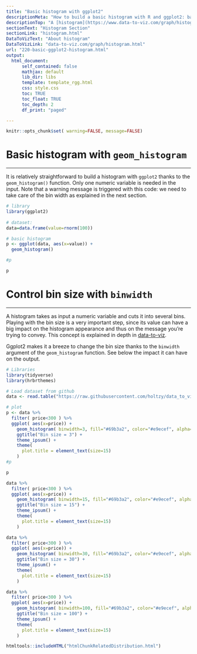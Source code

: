```yaml
---
title: "Basic histogram with ggplot2"
descriptionMeta: "How to build a basic histogram with R and ggplot2: basic examples with explanations and code."
descriptionTop: "A [histogram](https://www.data-to-viz.com/graph/histogram.html) is a representation of the distribution of a numeric variable. This document explains how to build it with R and the [ggplot2 package](ggplot2-package.html). You can find more examples in the [histogram section](histogram.html."
sectionText: "Histogram Section"
sectionLink: "histogram.html"
DataToVizText: "About histogram"
DataToVizLink: "data-to-viz.com/graph/histogram.html"
url: "220-basic-ggplot2-histogram.html"
output:
  html_document:
      self_contained: false    
      mathjax: default
      lib_dir: libs
      template: template_rgg.html
      css: style.css
      toc: TRUE
      toc_float: TRUE
      toc_depth: 2
      df_print: "paged"

---
```



```r
knitr::opts_chunk$set( warning=FALSE, message=FALSE)
```


<div class="container">

 
# Basic histogram with `geom_histogram` 
***

<div class = "row">
  
<div class = "col-md-6  col-sm-12 align-self-center">

It is relatively straightforward to build a histogram with `ggplot2` thanks to the `geom_histogram()` function. Only one numeric variable is needed in the input. Note that a warning message is triggered with this code: we need to take care of the bin width as explained in the next section.

```r
# library
library(ggplot2)
 
# dataset:
data=data.frame(value=rnorm(100))

# basic histogram
p <- ggplot(data, aes(x=value)) + 
  geom_histogram()

#p
```

</div>

<div class = "col-md-6  col-sm-12 align-self-center">
```r
p
```

</div>
</div>










# Control bin size with `binwidth` {#binSize}
***

<div class = "row">
  
<div class = "col-md-6  col-sm-12 align-self-center">

A histogram takes as input a numeric variable and cuts it into several bins. Playing with the bin size is a very important step, since its value can have a big impact on the histogram appearance and thus on the message you're trying to convey. This concept is explained in depth in [data-to-viz](https://www.data-to-viz.com/caveat/bin_size.html).

Ggplot2 makes it a breeze to change the bin size thanks to the `binwidth` argument of the `geom_histogram` function. See below the impact it can have on the output.

</div>

<div class = "col-md-6  col-sm-12 align-self-center">
```r
# Libraries
library(tidyverse)
library(hrbrthemes)

# Load dataset from github
data <- read.table("https://raw.githubusercontent.com/holtzy/data_to_viz/master/Example_dataset/1_OneNum.csv", header=TRUE)

# plot
p <- data %>%
  filter( price<300 ) %>%
  ggplot( aes(x=price)) +
    geom_histogram( binwidth=3, fill="#69b3a2", color="#e9ecef", alpha=0.9) +
    ggtitle("Bin size = 3") +
    theme_ipsum() +
    theme(
      plot.title = element_text(size=15)
    )
#p
```
</div>
</div>


```r
p

data %>%
  filter( price<300 ) %>%
  ggplot( aes(x=price)) +
    geom_histogram( binwidth=15, fill="#69b3a2", color="#e9ecef", alpha=0.9) +
    ggtitle("Bin size = 15") +
    theme_ipsum() +
    theme(
      plot.title = element_text(size=15)
    )

data %>%
  filter( price<300 ) %>%
  ggplot( aes(x=price)) +
    geom_histogram( binwidth=30, fill="#69b3a2", color="#e9ecef", alpha=0.9) +
    ggtitle("Bin size = 30") +
    theme_ipsum() +
    theme(
      plot.title = element_text(size=15)
    )

data %>%
  filter( price<300 ) %>%
  ggplot( aes(x=price)) +
    geom_histogram( binwidth=100, fill="#69b3a2", color="#e9ecef", alpha=0.9) +
    ggtitle("Bin size = 100") +
    theme_ipsum() +
    theme(
      plot.title = element_text(size=15)
    )
```












<!-- Close container -->
</div>




```r
htmltools::includeHTML("htmlChunkRelatedDistribution.html")
```







